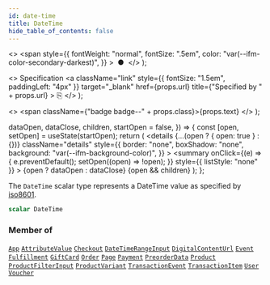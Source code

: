 ```yaml
---
id: date-time
title: DateTime
hide_table_of_contents: false
---
```


  <>
    <span
      style={{
        fontWeight: "normal",
        fontSize: ".5em",
        color: "var(--ifm-color-secondary-darkest)",
      }}
    >
      &nbsp;●&nbsp;
    </span>
  </>
);

  <>
    Specification
    <a
      className="link"
      style={{ fontSize: "1.5em", paddingLeft: "4px" }}
      target="\_blank"
      href={props.url}
      title={"Specified by " + props.url}
    >
      ⎘
    </a>
  </>
);

  <>
    <span className={"badge badge--" + props.class}>{props.text}</span>
  </>
);


  dataOpen,
  dataClose,
  children,
  startOpen = false,
}) => {
  const [open, setOpen] = useState(startOpen);
  return (
    <details
      {...(open ? { open: true } : {})}
      className="details"
      style={{
        border: "none",
        boxShadow: "none",
        background: "var(--ifm-background-color)",
      }}
    >
      <summary
        onClick={(e) => {
          e.preventDefault();
          setOpen((open) => !open);
        }}
        style={{ listStyle: "none" }}
      >
        {open ? dataOpen : dataClose}
      </summary>
      {open && children}
    </details>
  );
};

The `DateTime` scalar type represents a DateTime
value as specified by
[iso8601](https://en.wikipedia.org/wiki/ISO_8601).

```graphql
scalar DateTime
```

### Member of

[`App`](../../../api-storefront/apps/objects/app) <Badge class="secondary" text="object"/><Bullet />[`AttributeValue`](../../../api-storefront/attributes/objects/attribute-value) <Badge class="secondary" text="object"/><Bullet />[`Checkout`](../../../api-storefront/checkout/objects/checkout) <Badge class="secondary" text="object"/><Bullet />[`DateTimeRangeInput`](../../../api-storefront/miscellaneous/inputs/date-time-range-input) <Badge class="secondary" text="input"/><Bullet />[`DigitalContentUrl`](../../../api-storefront/products/objects/digital-content-url) <Badge class="secondary" text="object"/><Bullet />[`Event`](../../../api-storefront/miscellaneous/interfaces/event) <Badge class="secondary" text="interface"/><Bullet />[`Fulfillment`](../../../api-storefront/orders/objects/fulfillment) <Badge class="secondary" text="object"/><Bullet />[`GiftCard`](../../../api-storefront/gift-cards/objects/gift-card) <Badge class="secondary" text="object"/><Bullet />[`Order`](../../../api-storefront/orders/objects/order) <Badge class="secondary" text="object"/><Bullet />[`Page`](../../../api-storefront/pages/objects/page) <Badge class="secondary" text="object"/><Bullet />[`Payment`](../../../api-storefront/payments/objects/payment) <Badge class="secondary" text="object"/><Bullet />[`PreorderData`](../../../api-storefront/products/objects/preorder-data) <Badge class="secondary" text="object"/><Bullet />[`Product`](../../../api-storefront/products/objects/product) <Badge class="secondary" text="object"/><Bullet />[`ProductFilterInput`](../../../api-storefront/products/inputs/product-filter-input) <Badge class="secondary" text="input"/><Bullet />[`ProductVariant`](../../../api-storefront/products/objects/product-variant) <Badge class="secondary" text="object"/><Bullet />[`TransactionEvent`](../../../api-storefront/payments/objects/transaction-event) <Badge class="secondary" text="object"/><Bullet />[`TransactionItem`](../../../api-storefront/payments/objects/transaction-item) <Badge class="secondary" text="object"/><Bullet />[`User`](../../../api-storefront/users/objects/user) <Badge class="secondary" text="object"/><Bullet />[`Voucher`](../../../api-storefront/discounts/objects/voucher) <Badge class="secondary" text="object"/>
